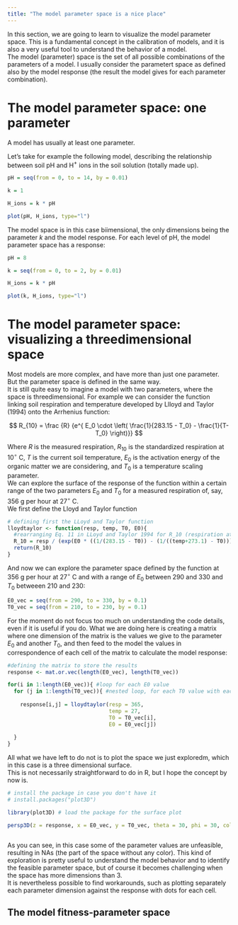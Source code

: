```yaml
---
title: "The model parameter space is a nice place"
---
```


In this section, we are going to learn to visualize the model parameter space. This is a fundamental concept in the calibration of models, and it is also a very useful tool to understand the behavior of a model.  
The model (parameter) space is the set of all possible combinations of the parameters of a model. I usually consider the parametert space as defined also by the model response (the result the model gives for each parameter combination).



# The model parameter space: one parameter

A model has usually at least one parameter.

Let's take for example the following model, describing the relationship between soil pH and H$^+$ ions in the soil solution (totally made up). 

```r
pH = seq(from = 0, to = 14, by = 0.01) 

k = 1

H_ions = k * pH

plot(pH, H_ions, type="l")

```


The model space is in this case biimensional, the only dimensions being the parameter $k$ and the model response. For each level of pH, the model parameter space has a response:


```r
pH = 8

k = seq(from = 0, to = 2, by = 0.01) 

H_ions = k * pH

plot(k, H_ions, type="l")

```


# The model parameter space: visualizing a threedimensional space

Most models are more complex, and have more than just one parameter. But the parameter space is defined in the same way.  
It is still quite easy to imagine a model with two parameters, where the space is threedimensional. For example we can consider the function linking soil respiration and temperature developed by Llloyd and Taylor (1994) onto the Arrhenius function:

$$
R_{10} =  \frac {R} {e^{ E_0 \cdot \left(  \frac{1}{283.15 - T_0} - \frac{1}{T-T_0} \right)}}
$$

Where $R$ is the measured respiration, $R_{10}$ is the standardized respiration at 10$^{\circ}$ C, $T$ is the current soil temperature, $E_0$ is the activation energy of the organic matter we are considering, and $T_0$ is a temperature scaling parameter.  
We can explore the surface of the response of the function within a certain range of the two parameters $E_0$ and $T_0$ for a measured respiration of, say, 356 g per hour at 27$^{\circ}$ C.  
We first define the Lloyd and Taylor function


```r
# defining first the LLoyd and Taylor function
lloydtaylor <- function(resp, temp, T0, E0){
  #rearranging Eq. 11 in LLoyd and Taylor 1994 for R_10 (respiration at standard 10 degrees)
  R_10 = resp / (exp(E0 * ((1/(283.15 - T0)) - (1/((temp+273.1) - T0)))) ) 
  return(R_10)
}
```

And now we can explore the parameter space defined by the function at 356 g per hour at 27$^{\circ}$ C and with a range of  $E_0$ between 290 and 330 and $T_0$ betweeen 210 and 230:


```r

E0_vec = seq(from = 290, to = 330, by = 0.1)
T0_vec = seq(from = 210, to = 230, by = 0.1)
```

For the moment do not focus too much on understanding the code details, even if it is useful if you do. What we are doing here is creating a matrix where one dimension of the matrix is the values we give to the parameter $E_0$ and another $T_0$, and then feed to the model the values in correspondence of each cell of the matrix to calculate the model response:


```r

#defining the matrix to store the results
response <- mat.or.vec(length(E0_vec), length(T0_vec))

for(i in 1:length(E0_vec)){ #loop for each E0 value
  for (j in 1:length(T0_vec)){ #nested loop, for each T0 value with each E0 value
    
    response[i,j] = lloydtaylor(resp = 365,
                                temp = 27,
                                T0 = T0_vec[i],
                                E0 = E0_vec[j])
    
  }
}


```

All what we have left to do not is to plot the space we just exploredm, which in this case is a three dimensional surface.  
This is not necessarily straightforward to do in R, but I hope the concept by now is.

```r

# install the package in case you don't have it
# install.packages("plot3D")

library(plot3D) # load the package for the surface plot

persp3D(z = response, x = E0_vec, y = T0_vec, theta = 30, phi = 30, col = "lightblue", border = "cadetblue", shade = 0.5, ticktype = "detailed", xlab = "E0", ylab = "T0", zlab = "R10", nticks = 5)



```

As you can see, in this case some of the parameter values are unfeasible, resulting in NAs (the part of the space without any color). This kind of exploration is pretty useful to understand the model behavior and to identify the feasible parameter space, but of course it becomes challenging when the space has more dimensions than 3.  
It is nevertheless possible to find workarounds, such as plotting separately each parameter dimension against the response with dots for each cell.


## The model fitness-parameter space
